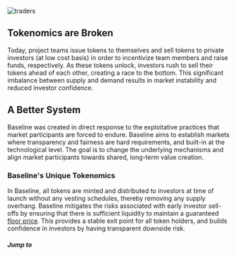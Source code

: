 
![traders](/assets/traders.png)

## Tokenomics are Broken


Today, project teams issue tokens to themselves and sell tokens to private investors (at low cost basis) in order to 
incentivize team members and raise funds, respectively. As these tokens unlock, investors rush to sell their tokens ahead 
of each other, creating a race to the bottom. This significant imbalance between supply and demand results in market 
instability and reduced investor confidence.


## A Better System


Baseline was created in direct response to the exploitative practices that market participants are forced to endure. 
Baseline aims to establish markets where transparency and fairness are hard requirements, and built-in at the technological 
level. The goal is to change the underlying mechanisms and align market participants towards shared, long-term value creation.

### Baseline's Unique Tokenomics
In Baseline, all tokens are minted and distributed to investors at time of launch without any vesting schedules, 
thereby removing any supply overhang. Baseline mitigates the risks associated with early investor sell-offs by ensuring 
that there is sufficient liquidity to maintain a guaranteed [floor price](/concepts). This provides a stable exit point 
for all token holders, and builds confidence in investors by having transparent downside risk.

##### Jump to 
<Cards>
<Card title="📈 ・ bTokenomics" href="/concepts" style={{backgroundColor: 'black', padding: '0.8rem'}}/>
</Cards>